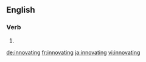 ==English==

===Verb===
{{head|en}}

# {{present participle of|innovate|lang=en}}

[[de:innovating]]
[[fr:innovating]]
[[ja:innovating]]
[[vi:innovating]]